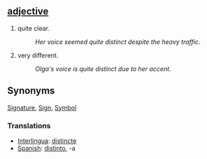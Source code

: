 == [[adjective]] ==
#quite clear.
#:''Her voice seemed quite distinct despite the heavy traffic''.
#very different.
#:''Olga's voice is quite distinct due to her accent''.

==Synonyms==

[[Signature]], [[Sign]], [[Symbol]]

=== Translations ===
*[[Interlingua]]: [[distincte]]
*[[Spanish]]: [[distinto]], -a